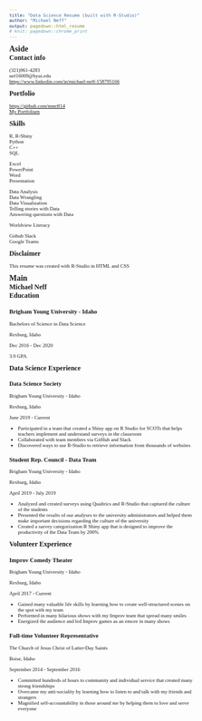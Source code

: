 ```yaml
---
title: "Data Science Resume (built with R-Studio)"
author: "Michael Neff"
output: pagedown::html_resume
# knit: pagedown::chrome_print
---
```


<style type="text/css">

body {/* Normal */
      margin: 0;
      font-size: 9px;
      font-family: "Georgia";
}
h1 {/* Header 1 */
    margin: 0;
    font-size: 14px;
    font-family: "Georgia";
}
h2 {/* Header 2 */
    margin: 0;
    font-size: 12px;
    font-family: "Georgia";
}

</style>

# Aside

<!-- ![](C:\Users\mneff\Desktop\College Stuff\IMG_1902.jpg) -->

## Contact info

<i class="fa fa-mobile-alt"></i> (321)961-4283   
<i class="fa fa-envelope"></i> nef16009@byui.edu  
<i class="fa fa-linkedin"></i> [https://www.linkedin.com/in/michael-neff-158795166](https://www.linkedin.com/in/michael-neff-158795166)


## Portfolio
<i class="fa fa-github"></i> [https://github.com/mneff14](https://github.com/mneff14)  
<i class="fa fa-globe-americas"></i> [My Portfolium](https://portfolium.com/MichaelNeff3)




## Skills

R, R-Shiny  
Python  
C++   
SQL

Excel  
PowerPoint  
Word  
Presentation   

Data Analysis  
Data Wrangling  
Data Visualization  
Telling stories with Data  
Answering questions with Data  

Worldview Literacy  

Github
Slack  
Google Teams  

 

## Disclaimer

This resume was created with R-Studio in HTML and CSS






# Main




## Michael Neff {#title}




## Education {data-icon=graduation-cap}


### Brigham Young University - Idaho

Bachelors of Science in Data Science

Rexburg, Idaho

Dec 2016 - Dec 2020

3.9 GPA



<!-- ### Melbourne High School -->

<!-- High School Diploma -->

<!-- Melbourne, Florida -->

<!-- Grad: May 2014 -->



<!-- </br> -->



<!-- ## Work Experience {data-icon=suitcase} -->



<!-- ### MidWest Canvas Worker -->

<!-- Ascend Staffing (435-833-9700) -->

<!-- Tooele, UT -->

<!-- June 2019 - Aug 2019 -->

<!-- <i class="fa fa-phone"></i> 435-843-4480 -->

<!-- * Manufactured, pinned, moved, rolled, and stored concrete canvases in pairs or teams.   -->
<!-- * Built great relationships with my co-workers (some bilangual) that allowed work to be easier and more enjoyable   -->
<!-- * Worked consistently and punctually, making sure to start and finish on time, every time.   -->



<!-- ### Detroit Diesel Worker -->

<!-- Ascend Staffing (435-833-9700) -->

<!-- Tooele, UT -->

<!-- June 2017 - Jan 2019 (14 Months Working) -->

<!-- <i class="fa fa-phone"></i> 435-843-6000 -->

<!-- * Cleaned diesel engine parts with glass-beaders, balanced turbo wheels with delicate machinery and grinders, and prepped turbo shells with all kinds of delicate and heavy machinery and tools. -->
<!-- * Excelled in abiding by procedures with top quality first, then efficiency next. -->
<!-- * Learned proccesses quickly and became a great asset to each new area and team. -->
<!-- * Befriended each co-worker and was able to have fun and work harder with each of them. -->



<!-- ### Movie Theater Usher/Stub-Master/Cashier -->

<!-- Premier Theaters Oaks Stadium 10 -->

<!-- Melbourne, FL -->

<!-- Oct 2016 - Jan 2017 -->

<!-- <i class="fa fa-phone"></i> 321-953-3388 -->

<!-- * Happily cleaned the theaters, halls, bathrooms, and lobby with punctuality and quality. -->
<!-- * Directed customers to their theater and the cleaning of theaters and changing of mylars. -->
<!-- * Greeted customers warmly, making them a little happier while assisting them purchase tickets and concessions. -->



<!-- ### Warehouse Shipment Worker -->

<!-- Pure Synergy -->

<!-- Moab, UT -->

<!-- June 2014 - August 2014  -->

<!-- <i class="fa fa-phone"></i> 800-723-0277 -->

<!-- * Fulfilled daily orders with my supervisor accurately and promptly.   -->
<!-- * Stacked and unloaded pallets swiftly and with order.   -->
<!-- * Completed every new task confidently, learning to do so with quality and efficiency.   -->



<!-- </br> -->



## Data Science Experience {data-icon=chart-area}


### Data Science Society

Brigham Young University - Idaho

Rexburg, Idaho

June 2019 - Current

* Participated in a team that created a Shiny app on R Studio for SCOTs that helps teachers implement and understand surveys in the classroom  
* Collaborated with team members via GitHub and Slack  
* Discovered ways to use R-Studio to retrieve information from thousands of websites  



### Student Rep. Council - Data Team

Brigham Young University - Idaho

Rexburg, Idaho

April 2019 - July 2019  

*	Analyzed and created surveys using Qualtrics and R-Studio that captured the culture of the students
* Presented the results of our analyses to the university administrators and helped them make important decisions regarding the culture of the university
* Created a survey categorization R Shiny app that is designed to improve the productivity of the Data Team by 200%



<!-- </br> -->



## Volunteer Experience {data-icon=hands-helping}



### Improv Comedy Theater

Brigham Young University - Idaho

Rexburg, Idaho

April 2017 - Current

* Gained many valuable life skills by learning how to create well-structured scenes on the spot with my team  
* Performed in many hilarious shows with my Improv team that spread many smiles  
* Energized the audience and led Improv games as an emcee in many shows  



### Full-time Volunteer Representative					             

The Church of Jesus Christ of Latter-Day Saints  

Boise, Idaho

September 2014 - September 2016

* Committed hundreds of hours to community and individual service that created many strong friendships  
* Overcame my anti-sociality by learning how to listen to and talk with my friends and strangers  
* Magnified self-accountability in those around me by helping them to love and serve everyone  



<!-- ## Tutoring Experience {data-icon=lightbulb} -->



<!-- ### College Success Course Mentor   -->

<!-- Brigham Young University - Idaho -->

<!-- Rexburg, Idaho -->

<!-- April 2017 - July 2017   -->

<!-- * Fostered intrinsic motivation within seemingly uninterested students by teaching them how to teach and learn from their classmates   -->
<!-- * Provided instructive feedback for facilitators that improved their lesson plans   -->
<!-- * Raised the class' view of their self-worth by making sure each student was seen, heard, and felt by the end of each day   -->



<!-- ### Junior High Math Tutor   -->

<!-- Madison Junior High -->

<!-- Rexburg, Idaho -->

<!-- January 2018 - April 2018   -->

<!-- * Improved students’ conceptual understanding of various mathematical concepts in grades 7 through 9 by asking guiding questions   -->
<!-- * Increased class productivity in three classrooms by helping each teacher address individual student concerns   -->
<!-- * Spread motivation to learn by getting to know each student better each day   -->



<!-- ### High School Math Tutor   -->

<!-- Central High School -->

<!-- Rexburg, Idaho -->

<!-- January 2018 - April 2018   -->

<!-- * Helped struggling students become more confident problem-solvers by teaching them how to take advantage of available resources   -->
<!-- * Ensured classroom organization in the absence of the instructor through clear directions and the assumption of compliance   -->
<!-- * Lead students to learn for themselves with effective tutoring techniques, such as not writing on their paper   -->




